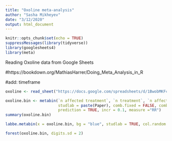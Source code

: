```yaml
---
title: "Oxoline meta-analysis"
author: "Sasha Mikheyev"
date: "3/12/2020"
output: html_document
---
```


```r
knitr::opts_chunk$set(echo = TRUE)
suppressMessages(library(tidyverse))
library(googlesheets4)
library(meta)
```

Reading Oxoline data from Google Sheets

#https://bookdown.org/MathiasHarrer/Doing_Meta_Analysis_in_R

#add: timeframe

```r
oxoline <- read_sheet("https://docs.google.com/spreadsheets/d/1BwobMKFcXofwaPSTj-JmEY-cGfh61SGZfJfjs4EnnG0") %>% filter(!is.na(`prop control`)) %>% transmute(`n control` = round(`n control`), `n treatment` = round(`n treatment`), `n affected treatment` =  round(`n affected treatment`), `n affected control` = round(`n affected control`), Paper = Paper, `double-blind` = `double-blind`)

oxoline.bin <- metabin(`n affected treatment`, `n treatment`, `n affected control`, `n control`, data = oxoline, 
                       studlab = paste(Paper), comb.fixed = FALSE, comb.random = TRUE, method.tau = "SJ", hakn = TRUE,  
                       prediction = TRUE, incr = 0.1, measure ="RR")
summary(oxoline.bin)

labbe.metabin(x = oxoline.bin, bg = "blue", studlab = TRUE, col.random = "red")

forest(oxoline.bin, digits.sd = 2)

  
```
